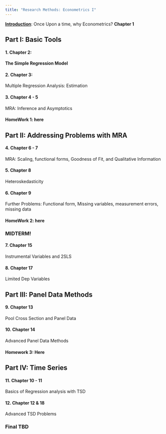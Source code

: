 ```yaml
---
title: "Research Methods: Econometrics I"
---
```


[**Introduction**](rmethods/1_introduction.html): Once Upon a time, why Econometrics? **Chapter 1**

## Part I: Basic Tools

#### 1. Chapter 2: 

   **The Simple Regression Model**

#### 2. Chapter 3: 
   
   Multiple Regression Analysis: Estimation

#### 3. Chapter 4 - 5
   
   MRA: Inference and Asymptotics

#### HomeWork 1: here

## Part II: Addressing Problems with MRA

#### 4. Chapter 6 - 7

   MRA: Scaling, functional forms, Goodness of Fit, and Qualitative Information

#### 5. Chapter 8

   Heteroskedasticity

#### 6. Chapter 9

   Further Problems: Functional form, Missing variables, measurement errors, missing data

#### HomeWork 2: here

### MIDTERM!

#### 7. Chapter 15

   Instrumental Variables and 2SLS

#### 8. Chapter 17

   Limited Dep Variables

## Part III: Panel Data Methods

#### 9. Chapter 13

   Pool Cross Section and Panel Data    

#### 10. Chapter 14

   Advanced Panel Data Methods

#### Homework 3: Here

## Part IV: Time Series

#### 11. Chapter 10 - 11     

   Basics of Regression analysis with TSD

#### 12. Chapter 12 & 18

   Advanced TSD Problems

### Final TBD

